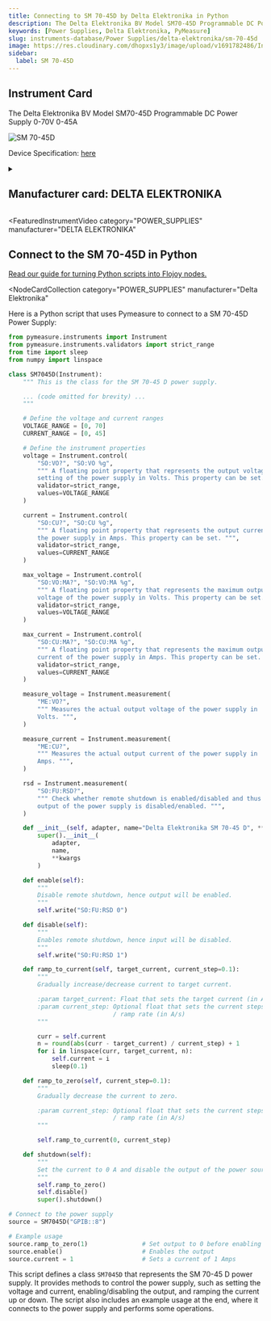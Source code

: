 ```yaml
---
title: Connecting to SM 70-45D by Delta Elektronika in Python
description: The Delta Elektronika BV Model SM70-45D Programmable DC Power Supply 0-70V 0-45A
keywords: [Power Supplies, Delta Elektronika, PyMeasure]
slug: instruments-database/Power Supplies/delta-elektronika/sm-70-45d
image: https://res.cloudinary.com/dhopxs1y3/image/upload/v1691782486/Instruments/Power%20Supplies/SM-70-45D/SM-70-45D.jpg
sidebar:
  label: SM 70-45D
---
```



## Instrument Card

The Delta Elektronika BV Model SM70-45D Programmable DC Power Supply 0-70V 0-45A

![SM 70-45D](https://res.cloudinary.com/dhopxs1y3/image/upload/v1691782486/Instruments/Power%20Supplies/SM-70-45D/SM-70-45D.jpg)

Device Specification: [here](/instruments-database/all-instruments)

<details style={{ marginTop: "15px"}}>
<summary><h2 style={{display:'inline'}}>Manufacturer card: DELTA ELEKTRONIKA</h2></summary>

![DELTA ELEKTRONIKA](https://res.cloudinary.com/dhopxs1y3/image/upload/v1692806158/Instruments/Vendor%20Logos/Delta_Elektronika.png)

**Telonic Instruments** is one of the leading Suppliers of Kikusui, Rigol and Lab-Power power supplies and frequency converters.

- Headquarters: UK
- Yearly Revenue (millions, USD):
- Vendor Website: [here](https://telonic.co.uk/jg/wp-content/uploads/2021/05/Delta-SM800-Product-Manual.pdf)

</details>


<FeaturedInstrumentVideo
  category="POWER_SUPPLIES"
  manufacturer="DELTA ELEKTRONIKA"
></FeaturedInstrumentVideo>

## Connect to the SM 70-45D in Python

[Read our guide for turning Python scripts into Flojoy nodes.](https://docs.flojoy.ai/contribution/blocks/custom-flojoy-block/)


<Tabs>
<TabItem value="Flojoy" label="Flojoy" className="flojoy-instrument-tabs">

<NodeCardCollection
  category="POWER_SUPPLIES"
  manufacturer="Delta Elektronika"
></NodeCardCollection>

</TabItem>
<TabItem value="PyMeasure" label="PyMeasure">

Here is a Python script that uses Pymeasure to connect to a SM 70-45D Power Supply:

```python
from pymeasure.instruments import Instrument
from pymeasure.instruments.validators import strict_range
from time import sleep
from numpy import linspace

class SM7045D(Instrument):
    """ This is the class for the SM 70-45 D power supply.

    ... (code omitted for brevity) ...
    """

    # Define the voltage and current ranges
    VOLTAGE_RANGE = [0, 70]
    CURRENT_RANGE = [0, 45]

    # Define the instrument properties
    voltage = Instrument.control(
        "SO:VO?", "SO:VO %g",
        """ A floating point property that represents the output voltage
        setting of the power supply in Volts. This property can be set. """,
        validator=strict_range,
        values=VOLTAGE_RANGE
    )

    current = Instrument.control(
        "SO:CU?", "SO:CU %g",
        """ A floating point property that represents the output current of
        the power supply in Amps. This property can be set. """,
        validator=strict_range,
        values=CURRENT_RANGE
    )

    max_voltage = Instrument.control(
        "SO:VO:MA?", "SO:VO:MA %g",
        """ A floating point property that represents the maximum output
        voltage of the power supply in Volts. This property can be set. """,
        validator=strict_range,
        values=VOLTAGE_RANGE
    )

    max_current = Instrument.control(
        "SO:CU:MA?", "SO:CU:MA %g",
        """ A floating point property that represents the maximum output
        current of the power supply in Amps. This property can be set. """,
        validator=strict_range,
        values=CURRENT_RANGE
    )

    measure_voltage = Instrument.measurement(
        "ME:VO?",
        """ Measures the actual output voltage of the power supply in
        Volts. """,
    )

    measure_current = Instrument.measurement(
        "ME:CU?",
        """ Measures the actual output current of the power supply in
        Amps. """,
    )

    rsd = Instrument.measurement(
        "SO:FU:RSD?",
        """ Check whether remote shutdown is enabled/disabled and thus if the
        output of the power supply is disabled/enabled. """,
    )

    def __init__(self, adapter, name="Delta Elektronika SM 70-45 D", **kwargs):
        super().__init__(
            adapter,
            name,
            **kwargs
        )

    def enable(self):
        """
        Disable remote shutdown, hence output will be enabled.
        """
        self.write("SO:FU:RSD 0")

    def disable(self):
        """
        Enables remote shutdown, hence input will be disabled.
        """
        self.write("SO:FU:RSD 1")

    def ramp_to_current(self, target_current, current_step=0.1):
        """
        Gradually increase/decrease current to target current.

        :param target_current: Float that sets the target current (in A)
        :param current_step: Optional float that sets the current steps
                             / ramp rate (in A/s)
        """

        curr = self.current
        n = round(abs(curr - target_current) / current_step) + 1
        for i in linspace(curr, target_current, n):
            self.current = i
            sleep(0.1)

    def ramp_to_zero(self, current_step=0.1):
        """
        Gradually decrease the current to zero.

        :param current_step: Optional float that sets the current steps
                             / ramp rate (in A/s)
        """

        self.ramp_to_current(0, current_step)

    def shutdown(self):
        """
        Set the current to 0 A and disable the output of the power source.
        """
        self.ramp_to_zero()
        self.disable()
        super().shutdown()

# Connect to the power supply
source = SM7045D("GPIB::8")

# Example usage
source.ramp_to_zero(1)               # Set output to 0 before enabling
source.enable()                      # Enables the output
source.current = 1                   # Sets a current of 1 Amps
```

This script defines a class `SM7045D` that represents the SM 70-45 D power supply. It provides methods to control the power supply, such as setting the voltage and current, enabling/disabling the output, and ramping the current up or down. The script also includes an example usage at the end, where it connects to the power supply and performs some operations.

</TabItem>
</Tabs>
